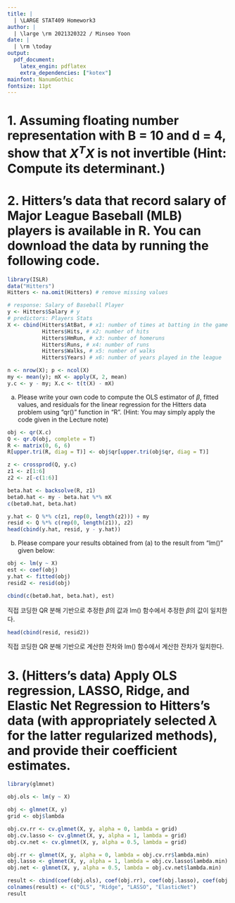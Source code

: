 ---
title: |
  | \LARGE STAT409 Homework3
author: |
  | \large \rm 2021320322 / Minseo Yoon
date: |
  | \rm \today
output:
  pdf_document:
    latex_engin: pdflatex
    extra_dependencies: ["kotex"]
mainfont: NanumGothic
fontsize: 11pt
---

# 1. Assuming floating number representation with B = 10 and d = 4, show that $X^{T}X$ is not invertible (Hint: Compute its determinant.)

\newpage 

# 2. Hitters’s data that record salary of Major League Baseball (MLB) players is available in R. You can download the data by running the following code.
```{r echo=TRUE, message=FALSE, warning=FALSE}
library(ISLR)
data("Hitters")
Hitters <- na.omit(Hitters) # remove missing values

# response: Salary of Baseball Player
y <- Hitters$Salary # y
# predictors: Players Stats
X <- cbind(Hitters$AtBat, # x1: number of times at batting in the game 
           Hitters$Hits, # x2: number of hits 
           Hitters$HmRun, # x3: number of homeruns 
           Hitters$Runs, # x4: number of runs 
           Hitters$Walks, # x5: number of walks
           Hitters$Years) # x6: number of years played in the league
```

```{r echo=TRUE, message=FALSE, warning=FALSE}
n <- nrow(X); p <- ncol(X)
my <- mean(y); mX <- apply(X, 2, mean)
y.c <- y - my; X.c <- t(t(X) - mX)
```

(a) Please write your own code to compute the OLS estimator of $\beta$, fitted values, and residuals for the linear regression for the Hitters data problem using “qr()” function in “R”. (Hint: You may simply apply the code given in the Lecture note)
```{r echo=TRUE, message=FALSE, warning=FALSE}
obj <- qr(X.c)
Q <- qr.Q(obj, complete = T)
R <- matrix(0, 6, 6)
R[upper.tri(R, diag = T)] <- obj$qr[upper.tri(obj$qr, diag = T)]

z <- crossprod(Q, y.c)
z1 <- z[1:6]
z2 <- z[-c(1:6)]

beta.hat <- backsolve(R, z1)
beta0.hat <- my - beta.hat %*% mX
c(beta0.hat, beta.hat)
```

```{r echo=TRUE, message=FALSE, warning=FALSE}
y.hat <- Q %*% c(z1, rep(0, length(z2))) + my
resid <- Q %*% c(rep(0, length(z1)), z2)
head(cbind(y.hat, resid, y - y.hat))
```

(b) Please compare your results obtained from (a) to the result from “lm()” given below:

```{r echo=TRUE, message=FALSE, warning=FALSE}
obj <- lm(y ~ X)
est <- coef(obj)
y.hat <- fitted(obj)
resid2 <- resid(obj)
```

```{r echo=TRUE, message=FALSE, warning=FALSE}
cbind(c(beta0.hat, beta.hat), est)
```
직접 코딩한 QR 분해 기반으로 추정한 $\beta$의 값과 lm() 함수에서 추정한 $\beta$의 값이 일치한다.


```{r echo=TRUE, message=FALSE, warning=FALSE}
head(cbind(resid, resid2))
```
직접 코딩한 QR 분해 기반으로 계산한 잔차와 lm() 함수에서 계산한 잔차가 일치한다.

# 3. (Hitters’s data) Apply OLS regression, LASSO, Ridge, and Elastic Net Regression to Hitters’s data (with appropriately selected $\lambda$ for the latter regularized methods), and provide their coefficient estimates.

```{r echo=TRUE, message=FALSE, warning=FALSE}
library(glmnet)

obj.ols <- lm(y ~ X)

obj <- glmnet(X, y)
grid <- obj$lambda

obj.cv.rr <- cv.glmnet(X, y, alpha = 0, lambda = grid)
obj.cv.lasso <- cv.glmnet(X, y, alpha = 1, lambda = grid)
obj.cv.net <- cv.glmnet(X, y, alpha = 0.5, lambda = grid)

obj.rr <- glmnet(X, y, alpha = 0, lambda = obj.cv.rr$lambda.min)
obj.lasso <- glmnet(X, y, alpha = 1, lambda = obj.cv.lasso$lambda.min)
obj.net <- glmnet(X, y, alpha = 0.5, lambda = obj.cv.net$lambda.min)
```

```{r echo=TRUE, message=FALSE, warning=FALSE}
result <- cbind(coef(obj.ols), coef(obj.rr), coef(obj.lasso), coef(obj.net))
colnames(result) <- c("OLS", "Ridge", "LASSO", "ElasticNet")
result
```
